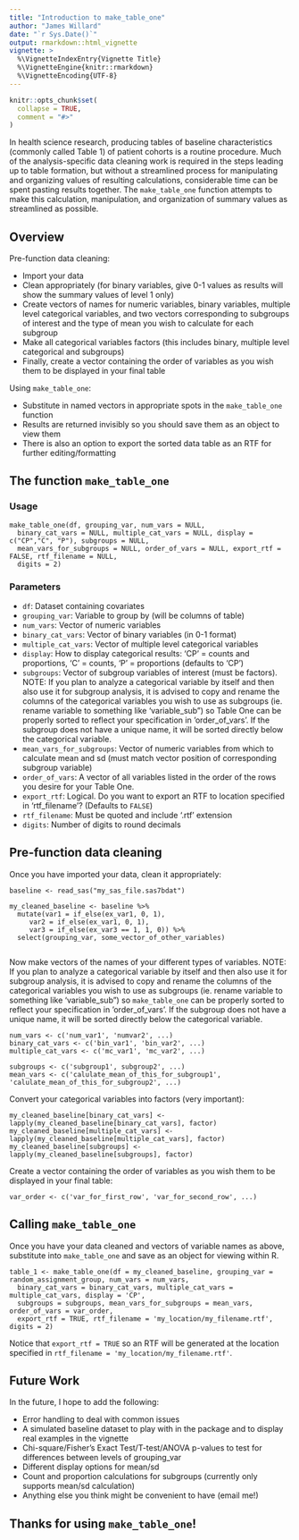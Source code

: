 ```yaml
---
title: "Introduction to make_table_one"
author: "James Willard"
date: "`r Sys.Date()`"
output: rmarkdown::html_vignette
vignette: >
  %\VignetteIndexEntry{Vignette Title}
  %\VignetteEngine{knitr::rmarkdown}
  %\VignetteEncoding{UTF-8}
---
```


```r
knitr::opts_chunk$set(
  collapse = TRUE,
  comment = "#>"
)
```

In health science research, producing tables of baseline characteristics (commonly called Table 1) of patient cohorts is a routine procedure.  Much of the analysis-specific data cleaning work is required in the steps leading up to table formation, but without a streamlined process for manipulating and organizing values of resulting calculations, considerable time can be spent pasting results together.  The `make_table_one` function attempts to make this calculation, manipulation, and organization of summary values as streamlined as possible.

## Overview

Pre-function data cleaning:

- Import your data
- Clean appropriately (for binary variables, give 0-1 values as results will show the summary values of level 1 only)
- Create vectors of names for numeric variables, binary variables, multiple level categorical variables, and two vectors corresponding to subgroups of interest and the type of mean you wish to calculate for each subgroup
- Make all categorical variables factors (this includes binary, multiple level categorical and subgroups)
- Finally, create a vector containing the order of variables as you wish them to be displayed in your final table

Using `make_table_one`:

- Substitute in named vectors in appropriate spots in the `make_table_one` function
- Results are returned invisibly so you should save them as an object to view them
- There is also an option to export the sorted data table as an RTF for further editing/formatting

## The function `make_table_one`
### Usage

    make_table_one(df, grouping_var, num_vars = NULL,
      binary_cat_vars = NULL, multiple_cat_vars = NULL, display = c("CP","C", "P"), subgroups = NULL,
      mean_vars_for_subgroups = NULL, order_of_vars = NULL, export_rtf = FALSE, rtf_filename = NULL,
      digits = 2)

### Parameters

- `df`: Dataset containing covariates
- `grouping_var`: Variable to group by (will be columns of table)
- `num_vars`: Vector of numeric variables
- `binary_cat_vars`: Vector of binary variables (in 0-1 format)
- `multiple_cat_vars`: Vector of multiple level categorical variables
- `display`: How to display categorical results: 'CP' = counts and proportions, 'C' = counts, 'P' = proportions (defaults to 'CP')
- `subgroups`: Vector of subgroup variables of interest (must be factors). NOTE: If you plan to analyze a categorical variable by itself and then also use it for subgroup analysis, it is advised to copy and rename the columns of the categorical variables you wish to use as subgroups (ie. rename variable to something like 'variable_sub") so Table One can be properly sorted to reflect your specification in 'order_of_vars'. If the subgroup does not have a unique name, it will be sorted directly below the categorical variable.
- `mean_vars_for_subgroups`: Vector of numeric variables from which to calculate mean and sd (must match vector position of corresponding subgroup variable)
- `order_of_vars`: A vector of all variables listed in the order of the rows you desire for your Table One.
- `export_rtf`: Logical. Do you want to export an RTF to location specified in 'rtf_filename'? (Defaults to `FALSE`)
- `rtf_filename`: Must be quoted and include '.rtf' extension 
- `digits`: Number of digits to round decimals

## Pre-function data cleaning

Once you have imported your data, clean it appropriately: 

    baseline <- read_sas("my_sas_file.sas7bdat")
    
    my_cleaned_baseline <- baseline %>%
      mutate(var1 = if_else(ex_var1, 0, 1),
         var2 = if_else(ex_var1, 0, 1),
         var3 = if_else(ex_var3 == 1, 1, 0)) %>%
      select(grouping_var, some_vector_of_other_variables)
      
Now make vectors of the names of your different types of variables. NOTE: If you plan to analyze a categorical variable by itself and then also use it for subgroup analysis, it is advised to copy and rename the columns of the categorical variables you wish to use as subgroups (ie. rename variable to something like 'variable_sub") so `make_table_one` can be properly sorted to reflect your specification in 'order_of_vars'. If the subgroup does not have a unique name, it will be sorted directly below the categorical variable. 

    num_vars <- c('num_var1', 'numvar2', ...)
    binary_cat_vars <- c('bin_var1', 'bin_var2', ...)
    multiple_cat_vars <- c('mc_var1', 'mc_var2', ...)
    
    subgroups <- c('subgroup1', subgroup2', ...)
    mean_vars <- c('calulate_mean_of_this_for_subgroup1', 'calulate_mean_of_this_for_subgroup2', ...)
    
Convert your categorical variables into factors (very important):

    my_cleaned_baseline[binary_cat_vars] <- lapply(my_cleaned_baseline[binary_cat_vars], factor)
    my_cleaned_baseline[multiple_cat_vars] <- lapply(my_cleaned_baseline[multiple_cat_vars], factor)
    my_cleaned_baseline[subgroups] <- lapply(my_cleaned_baseline[subgroups], factor)
    
Create a vector containing the order of variables as you wish them to be displayed in your final table:

    var_order <- c('var_for_first_row', 'var_for_second_row', ...)

## Calling `make_table_one`

Once you have your data cleaned and vectors of variable names as above, substitute into `make_table_one` and save as an object for viewing within R.

    table_1 <- make_table_one(df = my_cleaned_baseline, grouping_var = random_assignment_group, num_vars = num_vars,
      binary_cat_vars = binary_cat_vars, multiple_cat_vars = multiple_cat_vars, display = 'CP',
      subgroups = subgroups, mean_vars_for_subgroups = mean_vars, order_of_vars = var_order,
      export_rtf = TRUE, rtf_filename = 'my_location/my_filename.rtf', digits = 2)

Notice that `export_rtf = TRUE` so an RTF will be generated at the location specified in `rtf_filename = 'my_location/my_filename.rtf'`.

## Future Work

In the future, I hope to add the following:

- Error handling to deal with common issues
- A simulated baseline dataset to play with in the package and to display real examples in the vignette
- Chi-square/Fisher's Exact Test/T-test/ANOVA p-values to test for differences between levels of grouping_var
- Different display options for mean/sd
- Count and proportion calculations for subgroups (currently only supports mean/sd calculation)
- Anything else you think might be convenient to have (email me!)

## Thanks for using `make_table_one`!

